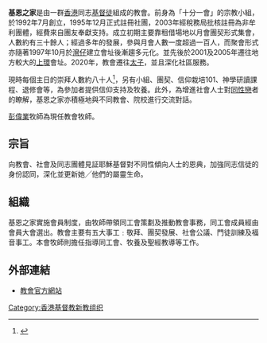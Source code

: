 '''基恩之家'''是由一群[[香港|香港]]同志[[基督徒|基督徒]]組成的教會。前身為「十分一會」的宗教小組，於1992年7月創立，1995年12月正式註冊社團，2003年經稅務局批核註冊為非牟利團體，經費來自團友奉獻支持。成立初期主要靠租借場地以月會團契形式集會，人數約有三十餘人；經過多年的發展，參與月會人數一度超過一百人，而聚會形式亦隨著1997年10月於[[灣仔|灣仔]]建立會址後漸趨多元化。並先後於2001及2005年遷往地方較大的[[上環|上環]]會址。2020年，教會遷往[[太子_(香港)|太子]]，並且深化社區服務。

現時每個主日的崇拜人數約八十人<ref>{{cite news|url=https://www.hk01.com/%E7%A4%BE%E5%8D%80%E5%B0%88%E9%A1%8C/709500/%E6%80%A7%E5%B0%8F%E7%9C%BE%E5%9F%BA%E7%9D%A3%E5%BE%92%E6%95%99%E6%9C%83%E5%85%A7%E8%A2%AB%E6%AD%A7%E8%A6%96-%E5%BD%A9%E8%99%B9%E4%B8%8B%E5%A0%85%E6%8C%81%E4%BF%A1%E4%BB%B0%E9%81%87%E9%AB%98%E7%89%86%E7%9B%BC%E7%88%AD%E5%8F%96%E5%B9%B3%E6%AC%8A|work=HK01|title=性小眾基督徒教會內被歧視　彩虹下堅持信仰遇高牆盼爭取平權|accessdate=2021-12-18|archive-date=2022-06-09|archive-url=https://web.archive.org/web/20220609164259/https://www.hk01.com/%E7%A4%BE%E5%8D%80%E5%B0%88%E9%A1%8C/709500/%E6%80%A7%E5%B0%8F%E7%9C%BE%E5%9F%BA%E7%9D%A3%E5%BE%92%E6%95%99%E6%9C%83%E5%85%A7%E8%A2%AB%E6%AD%A7%E8%A6%96-%E5%BD%A9%E8%99%B9%E4%B8%8B%E5%A0%85%E6%8C%81%E4%BF%A1%E4%BB%B0%E9%81%87%E9%AB%98%E7%89%86%E7%9B%BC%E7%88%AD%E5%8F%96%E5%B9%B3%E6%AC%8A}}</ref>，另有小組、團契、信仰栽培101、神學研讀課程、退修會等，為參加者提供信仰支持及牧養。此外，為增進社會人士對[[同性戀|同性戀]]者的瞭解，基恩之家亦積極地與不同教會、院校進行交流對話。

[[彭偉業|彭偉業]]牧師為現任教會牧師。

== 宗旨 ==
向教會、社會及同志團體見証耶穌基督對不同性傾向人士的恩典，加強同志信徒的身份認同，深化並更新她╱他們的屬靈生命。

== 組織 ==
基恩之家實施會員制度，由牧師帶領同工會策劃及推動教會事務，同工會成員經由會員大會選出。教會主要有五大事工﹕敬拜、團契發展、社會公議、門徒訓練及福音事工。本會牧師則擔任指導同工會、牧養及聖經教導等工作。

== 外部連結 ==
* [http://www.hkbmcc.org/ 教會官方網站] {{Wayback|url=http://www.hkbmcc.org/ |date=20210203110240 }}

[[Category:香港基督教新教组织|Category:香港基督教新教组织]]